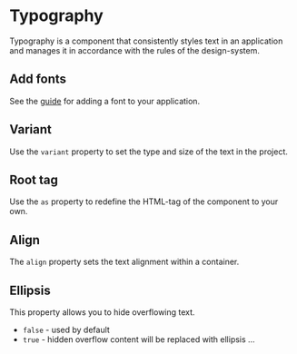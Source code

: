 

<Meta of={Stories} />

# Typography

Typography is a component that consistently styles text in
an application and manages it in accordance with the rules of the design-system.

<Story of={Stories.Base} />

<Props />

## Add fonts

See the [guide](?path=/docs/fonts--docs) for adding a font to your application.

## Variant

Use the `variant` property to set the type and size of the text in the project.

<Story of={Stories.Variant} />

## Root tag

Use the `as` property to redefine the HTML-tag of the component to your own.

<Story of={Stories.RootTag} />

## Align

The `align` property sets the text alignment within a container.

<Story of={Stories.Align} />

## Ellipsis

This property allows you to hide overflowing text.

- `false` - used by default
- `true` - hidden overflow content will be replaced with ellipsis …

<Story of={Stories.Ellipsis} />
